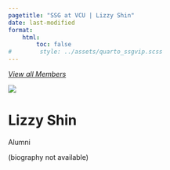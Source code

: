 ```yaml
---
pagetitle: "SSG at VCU | Lizzy Shin"
date: last-modified
format:
    html:
        toc: false
#        style: ../assets/quarto_ssgvip.scss
---
```

<a id="goback-btn" href="./index.html">
<i class="bi bi-arrow-left-circle">
View all Members
</i>
</a>

<div class='profile-wrap'>

<div class='profile-bio'>

<div class='profile-pic-frame'>
<div class='profile-pic'>
<img src='../assets/lizzyPic.png' class='img-fluid'>
</div>
</div>

<div class='profile-name-links'>
<h1>Lizzy Shin</h1>
<div class='profile-links'><p>

</p>
</div>
</div>
  
<div class='member-status'>
<div class='status-wrap'>
<div class='status'>Alumni</div>

</div>
</div>


<p>
(biography not available)
</p>



</div>



</div>
             

